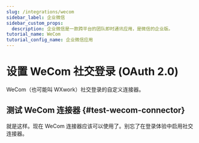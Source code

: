 ```yaml
---
slug: /integrations/wecom
sidebar_label: 企业微信
sidebar_custom_props:
  description: 企业微信是一款跨平台的团队即时通讯应用，是微信的企业版。
tutorial_name: WeCom
tutorial_config_name: 企业微信应用
---
```




# 设置 WeCom 社交登录 (OAuth 2.0)

WeCom（也可能叫 WXwork）社交登录的自定义连接器。

<GuideTip />

<Integration />

## 测试 WeCom 连接器 \{#test-wecom-connector}

就是这样。现在 WeCom 连接器应该可以使用了。别忘了<MainSiteUrl href="/connectors/social-connectors#enable-social-sign-in">在登录体验中启用社交连接器</MainSiteUrl>。
